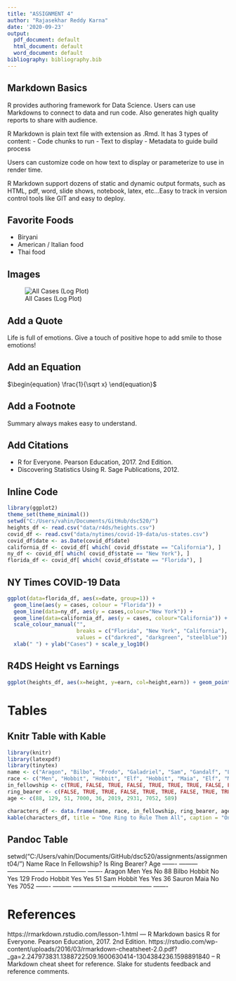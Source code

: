 ```yaml
---
title: "ASSIGNMENT 4"
author: "Rajasekhar Reddy Karna"
date: '2020-09-23'
output:
  pdf_document: default
  html_document: default
  word_document: default
bibliography: bibliography.bib
---
```

## Markdown Basics

R provides authoring framework for Data Science. Users can use Markdowns to connect to data and run code. Also generates high quality reports to share with audience. 

R Markdown is plain text file with extension as .Rmd. It has 3 types of content:
- Code chunks to run
- Text to display
- Metadata to guide build process

Users can customize code on how text to display or parameterize to use in render time.

R Markdown support dozens of static and dynamic output formats, such as HTML, pdf, word, slide shows, notebook, latex, etc...Easy to track  in version control tools like GIT and easy to deploy.

## Favorite Foods
- Biryani
- American / Italian food
- Thai food

## Images
![All Cases (Log Plot)](C:/Users/vahin/Documents/GitHub/dsc520/completed/assignment04/plots/10-all-cases-log.png)


## Add a Quote

Life is full of emotions. Give a touch of positive hope to add smile to those emotions!

## Add an Equation

$\begin{equation}
 \frac{1}{\sqrt x}
\end{equation}$

## Add a Footnote

Summary always makes easy to understand.

## Add Citations

* R for Everyone. Pearson Education, 2017. 2nd Edition.
* Discovering Statistics Using R. Sage Publications, 2012. 

## Inline Code

```r
library(ggplot2)
theme_set(theme_minimal())
setwd("C:/Users/vahin/Documents/GitHub/dsc520/")
heights_df <- read.csv("data/r4ds/heights.csv")
covid_df <- read.csv("data/nytimes/covid-19-data/us-states.csv")
covid_df$date <- as.Date(covid_df$date)
california_df <- covid_df[ which( covid_df$state == "California"), ]
ny_df <- covid_df[ which( covid_df$state == "New York"), ]
florida_df <- covid_df[ which( covid_df$state == "Florida"), ]
```


## NY Times COVID-19 Data
```r
ggplot(data=florida_df, aes(x=date, group=1)) +
  geom_line(aes(y = cases, colour = "Florida")) +
  geom_line(data=ny_df, aes(y = cases,colour="New York")) +
  geom_line(data=california_df, aes(y = cases, colour="California")) +
  scale_colour_manual("",
                      breaks = c("Florida", "New York", "California"),
                      values = c("darkred", "darkgreen", "steelblue")) +
  xlab(" ") + ylab("Cases") + scale_y_log10()
```

## R4DS Height vs Earnings
```r
ggplot(heights_df, aes(x=height, y=earn, col=height,earn)) + geom_point(aes(color=sex)) + ggtitle("Height vs. Earnings") + xlab("Height (Inches)") + ylab("Earnings (Dollars)")
```

# Tables

## Knitr Table with Kable

```r
library(knitr)
library(latexpdf)
library(tinytex)
name <- c("Aragon", "Bilbo", "Frodo", "Galadriel", "Sam", "Gandalf", "Legolas", "Sauron", "Gollum")
race <- c("Men", "Hobbit", "Hobbit", "Elf", "Hobbit", "Maia", "Elf", "Maia", "Hobbit")
in_fellowship <- c(TRUE, FALSE, TRUE, FALSE, TRUE, TRUE, TRUE, FALSE, FALSE)
ring_bearer <- c(FALSE, TRUE, TRUE, FALSE, TRUE, TRUE, FALSE, TRUE, TRUE)
age <- c(88, 129, 51, 7000, 36, 2019, 2931, 7052, 589)

characters_df <- data.frame(name, race, in_fellowship, ring_bearer, age)
kable(characters_df, title = "One Ring to Rule Them All", caption = "One Ring to Rule Them All" )
```

## Pandoc Table
setwd("C:/Users/vahin/Documents/GitHub/dsc520/assignments/assignment04/")
Name     Race	     In Fellowship?	     Is Ring Bearer?	     Age
------- --------- ------------------ -------------------- -------
Aragon  	Men	      Yes  	              No	                88
Bilbo	    Hobbit   	No	                Yes               	129
Frodo	    Hobbit	  Yes	                Yes	                51
Sam	      Hobbit	  Yes	                Yes               	36
Sauron   	Maia    	No	                Yes	                7052
------- --------- ------------------ -------------------- -------



# References
https://rmarkdown.rstudio.com/lesson-1.html   --- R Markdown basics
R for Everyone. Pearson Education, 2017. 2nd Edition.
https://rstudio.com/wp-content/uploads/2016/03/rmarkdown-cheatsheet-2.0.pdf?_ga=2.247973831.1388722509.1600630414-1304384236.1598891840 -- R Markdown cheat sheet for reference.
Slake for students feedback and reference comments.